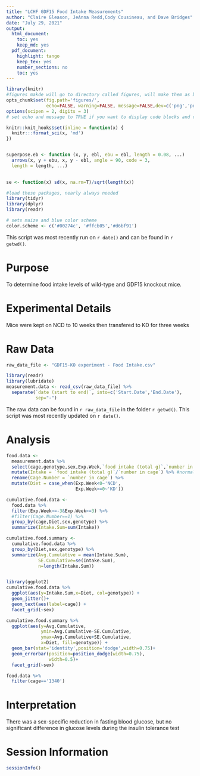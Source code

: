```yaml
---
title: "LCHF GDF15 Food Intake Measurements"
author: "Claire Gleason, JeAnna Redd,Cody Cousineau, and Dave Bridges"
date: "July 29, 2021"
output:
  html_document:
    toc: yes
    keep_md: yes
  pdf_document:
    highlight: tango
    keep_tex: yes
    number_sections: no
    toc: yes
---
```


```r
library(knitr)
#figures makde will go to directory called figures, will make them as both png and pdf files 
opts_chunk$set(fig.path='figures/',
               echo=FALSE, warning=FALSE, message=FALSE,dev=c('png','pdf'))
options(scipen = 2, digits = 3)
# set echo and message to TRUE if you want to display code blocks and code output respectively

knitr::knit_hooks$set(inline = function(x) {
  knitr:::format_sci(x, 'md')
})


superpose.eb <- function (x, y, ebl, ebu = ebl, length = 0.08, ...)
  arrows(x, y + ebu, x, y - ebl, angle = 90, code = 3,
  length = length, ...)

  
se <- function(x) sd(x, na.rm=T)/sqrt(length(x))

#load these packages, nearly always needed
library(tidyr)
library(dplyr)
library(readr)

# sets maize and blue color scheme
color.scheme <- c('#00274c', '#ffcb05','#d6bf91')
```

This script was most recently run on `r date()` and can be found in `r getwd()`.

# Purpose

To determine food intake levels of wild-type and GDF15 knockout mice.

# Experimental Details

Mice were kept on NCD to 10 weeks then transfered to KD for three weeks

# Raw Data


```r
raw_data_file <- "GDF15-KO experiment - Food Intake.csv"

library(readr) 
library(lubridate)
measurement.data <- read_csv(raw_data_file) %>%
  separate(`date (start to end)`, into=c('Start.Date','End.Date'),
           sep="-") 
```

The raw data can be found in `r raw_data_file` in the folder `r getwd()`.  This script was most recently updated on `r date()`.

# Analysis

```r
food.data <- 
  measurement.data %>%
  select(cage,genotype,sex,Exp.Week,`food intake (total g)`,`number in cage`) %>%
  mutate(Intake = `food intake (total g)`/`number in cage`) %>% #normalize to cage number
  rename(Cage.Number = `number in cage`) %>%
  mutate(Diet = case_when(Exp.Week<0~'NCD',
                          Exp.Week>=0~'KD'))

cumulative.food.data <-
  food.data %>%
  filter(Exp.Week>=-3&Exp.Week<=3) %>%
  #filter(Cage.Number==1) %>%
  group_by(cage,Diet,sex,genotype) %>%
  summarize(Intake.Sum=sum(Intake))

cumulative.food.summary <-
  cumulative.food.data %>%
  group_by(Diet,sex,genotype) %>%
  summarize(Avg.Cumulative = mean(Intake.Sum),
            SE.Cumulative=se(Intake.Sum),
            n=length(Intake.Sum))


library(ggplot2)
cumulative.food.data %>%
  ggplot(aes(y=Intake.Sum,x=Diet, col=genotype)) +
  geom_jitter()+
  geom_text(aes(label=cage)) +
  facet_grid(~sex)

cumulative.food.summary %>%
  ggplot(aes(y=Avg.Cumulative,
             ymin=Avg.Cumulative-SE.Cumulative,
             ymax=Avg.Cumulative+SE.Cumulative,
             x=Diet, fill=genotype)) +
  geom_bar(stat='identity',position='dodge',width=0.75)+
  geom_errorbar(position=position_dodge(width=0.75),
                width=0.5)+
  facet_grid(~sex)

food.data %>%
  filter(cage=='1340')
```

# Interpretation

There was a sex-specific reduction in fasting blood glucose, but no significant difference in glucose levels during the insulin tolerance test

# Session Information

```r
sessionInfo()
```
